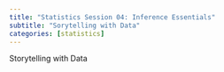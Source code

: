 ```yaml
---
title: "Statistics Session 04: Inference Essentials"
subtitle: "Sorytelling with Data"
categories: [statistics]
---
```


Storytelling with Data